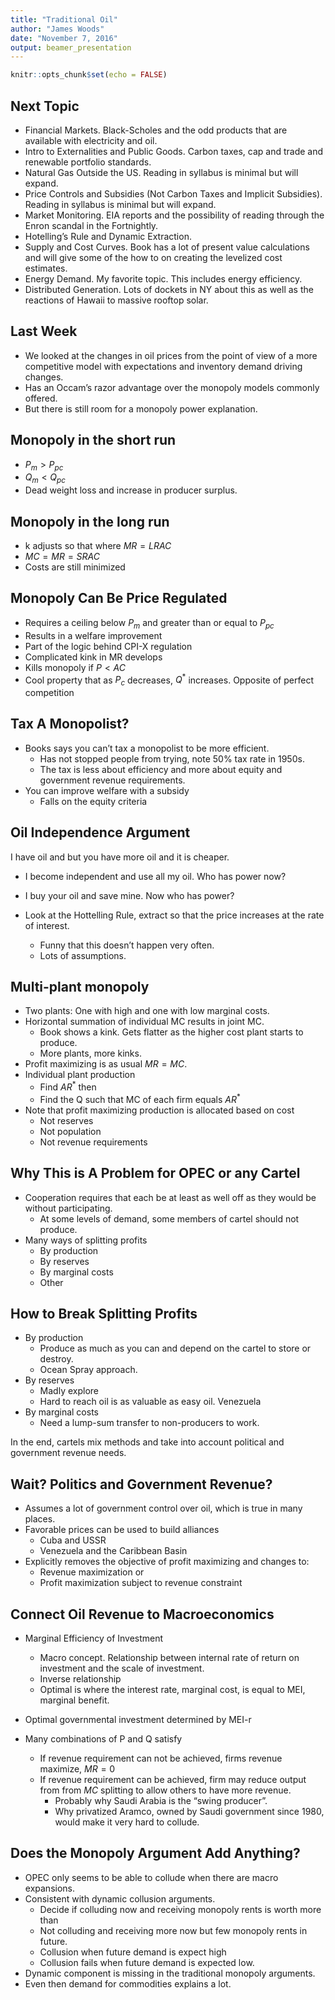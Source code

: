 ```yaml
---
title: "Traditional Oil"
author: "James Woods"
date: "November 7, 2016"
output: beamer_presentation
---
```


```r
knitr::opts_chunk$set(echo = FALSE)
```
## Next Topic

+ Financial Markets. Black-Scholes and the odd products that are available with electricity and oil.
+ Intro to Externalities and Public Goods.  Carbon taxes, cap and trade and renewable portfolio standards.
+ Natural Gas Outside the US.  Reading in syllabus is minimal but will expand.
+ Price Controls and Subsidies (Not Carbon Taxes and Implicit Subsidies).  Reading in syllabus is minimal but will expand.
+ Market Monitoring.  EIA reports and the possibility of reading through the Enron scandal in the Fortnightly.
+ Hotelling's Rule and Dynamic Extraction.
+ Supply and Cost Curves.  Book has a lot of present value calculations and will give some of the how to on creating the levelized cost estimates.
+ Energy Demand.  My favorite topic.  This includes energy efficiency.
+ Distributed Generation.  Lots of dockets in NY about this as well as the reactions of Hawaii to massive rooftop solar.

## Last Week

+ We looked at the changes in oil prices from the point of view of a more competitive model with expectations and inventory demand driving changes.
+ Has an Occam's razor advantage over the monopoly models commonly offered.
+ But there is still room for a monopoly power explanation.

## Monopoly in the short run

+ $P_m>P_{pc}$
+ $Q_m<Q_{pc}$
+ Dead weight loss and increase in producer surplus.

## Monopoly in the long run

+ k adjusts so that where $MR = LRAC$
+ $MC=MR=SRAC$
+ Costs are still minimized

## Monopoly Can Be Price Regulated

+ Requires a ceiling below $P_m$ and greater than or equal to $P_{pc}$
+ Results in a welfare improvement
+ Part of the logic behind CPI-X regulation
+ Complicated kink in MR develops
+ Kills monopoly if $P<AC$
+ Cool property that as $P_{c}$ decreases, $Q^*$ increases. Opposite of perfect competition

## Tax A Monopolist?

+ Books says you can't tax a monopolist to be more efficient.
    + Has not stopped people from trying, note 50% tax rate in 1950s.
    + The tax is less about efficiency and more about equity and government revenue requirements.
+ You can improve welfare with a subsidy
    + Falls on the equity criteria
    
## Oil Independence Argument

I have oil and but you have more oil and it is cheaper.

+ I become independent and use all my oil.  Who has power now?
+ I buy your oil and save mine.  Now who has power?

+ Look at the Hottelling Rule, extract so that the price increases at the rate of interest.
    + Funny that this doesn't happen very often.
    + Lots of assumptions.

## Multi-plant monopoly

+ Two plants: One with high and one with low marginal costs.
+ Horizontal summation of individual MC results in joint MC.
    + Book shows a kink.  Gets flatter as the higher cost plant starts to produce.
    + More plants, more kinks.
+ Profit maximizing is as usual $MR=MC$.
+ Individual plant production
    + Find $AR^*$ then 
    + Find the Q such that MC of each firm equals $AR^*$
+ Note that profit maximizing production is allocated based on cost
    + Not reserves
    + Not population 
    + Not revenue requirements
    
## Why This is A Problem for OPEC or any Cartel

+ Cooperation requires that each be at least as well off as they would be without participating.
    + At some levels of demand, some members of cartel should not produce.
+ Many ways of splitting profits
    + By production 
    + By reserves
    + By marginal costs
    + Other


## How to Break Splitting Profits

+ By production 
    + Produce as much as you can and depend on the cartel to store or destroy.
    + Ocean Spray approach.
+ By reserves
    + Madly explore
    + Hard to reach oil is as valuable as easy oil. Venezuela
+ By marginal costs
    + Need a lump-sum transfer to non-producers to work.
    
In the end, cartels mix methods and take into account political and government revenue needs.

## Wait?  Politics and Government Revenue?

+ Assumes a lot of government control over oil, which is true in many places.
+ Favorable prices can be used to build alliances
    + Cuba and USSR
    + Venezuela and the Caribbean Basin
+ Explicitly removes the objective of profit maximizing and changes to:
    + Revenue maximization or
    + Profit maximization subject to revenue constraint
    
## Connect Oil Revenue to Macroeconomics

+ Marginal Efficiency of Investment
    + Macro concept.  Relationship between internal rate of return on investment and the scale of investment.
    + Inverse relationship
    + Optimal is where the interest rate, marginal cost, is equal to MEI, marginal benefit.
    
+ Optimal governmental investment determined by MEI-r

+ Many combinations of P and Q satisfy
    + If revenue requirement can not be achieved, firms revenue maximize, $MR=0$
    + If revenue requirement can be achieved, firm may reduce output from from $MC$ splitting to allow others to have more revenue.
        + Probably why Saudi Arabia is the "swing producer".
        + Why privatized Aramco, owned by Saudi government since 1980, would make it very hard to collude.

## Does the Monopoly Argument Add Anything?
  
+ OPEC only seems to be able to collude when there are macro expansions.
+ Consistent with dynamic collusion arguments.
    + Decide if colluding now and receiving monopoly rents is worth more than
    + Not colluding and receiving more now but few monopoly rents in future.
    + Collusion when future demand is expect high
    + Collusion fails when future demand is expected low.
+ Dynamic component is missing in the traditional monopoly arguments.
+ Even then demand for commodities explains a lot.
